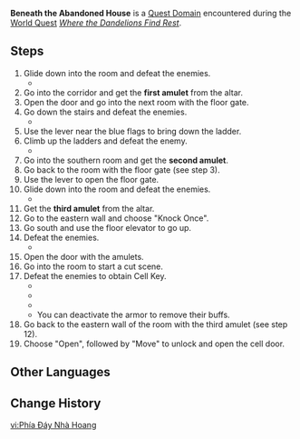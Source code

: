 {{Domain Infobox
|image        = Domain Formation Estate.png
|description  = The trail of the elemental powder leads here, to a lone abandoned building that stands atop a cliff in Araumi. Through the crack in the door, you can vaguely see a trap door lying along the floorboards that leads underground. Perhaps this is a secret Fatui base.
|type         = Quest
|quest        = Where the Dandelions Find Rest
|quest_type   = World
|region       = Inazuma
|area         = Narukami Island
|subarea      = 
|requiredAR   = 
|recLevel     = 
|recElements  = Pyro,Electro,Cryo,Anemo
}}
'''Beneath the Abandoned House''' is a [[Quest Domain]] encountered during the [[World Quest]] ''[[Where the Dandelions Find Rest]]''.

==Steps==
# Glide down into the room and defeat the enemies.
#* {{Enemy List|Fatui Skirmisher - Cryogunner Legionnaire;Nobushi: Kikouban;Nobushi: Hitsukeban|#*}}
# Go into the corridor and get the '''first amulet''' from the altar.
# Open the door and go into the next room with the floor gate.
# Go down the stairs and defeat the enemies.
#* {{Enemy List|Nobushi: Kikouban;Nobushi: Jintouban;Nobushi: Hitsukeban|#*}}
# Use the lever near the blue flags to bring down the ladder.
# Climb up the ladders and defeat the enemy.
#* {{Enemy|Nobushi: Hitsukeban|x=1}}
# Go into the southern room and get the '''second amulet'''.
# Go back to the room with the floor gate (see step 3).
# Use the lever to open the floor gate.
# Glide down into the room and defeat the enemies.
#* {{Enemy List|Nobushi: Hitsukeban;Fatui Skirmisher - Anemoboxer Vanguard|#*}}
# Get the '''third amulet''' from the altar.
# Go to the eastern wall and choose "Knock Once".
# Go south and use the floor elevator to go up.
# Defeat the enemies.
#* {{Enemy List|Nobushi: Jintouban;Nobushi: Hitsukeban|#*}}
# Open the door with the amulets.
# Go into the room to start a cut scene.
# Defeat the enemies to obtain Cell Key.
#* {{Enemy|Fatui Pyro Agent|x=1|text=Ilyin}}
#*{{Enemy|Fatui Skirmisher - Electrohammer Vanguard|x=1|text=Pavel}}
#*{{Enemy List|Nobushi: Jintouban;Nobushi: Hitsukeban|#*}}
#* You can deactivate the armor to remove their buffs.
# Go back to the eastern wall of the room with the third amulet (see step 12).
# Choose "Open", followed by "Move" to unlock and open the cell door.

==Other Languages==
{{Other Languages
|en      = Beneath the Abandoned House
|zhs     = 弃屋之底
|zhs_rm  = Qìwū zhī Dǐ
|zht     = 棄屋之底
|zht_rm  = Qìwū zhī Dǐ
|zh_tl   = Bottom of the Abandoned House
|ja      = 廃屋の底
|ja_rm   = Haioku no Soko{{Assumed}}
|ja_tl   = Bottom of the Abandoned House
|ko      = {{tt|폐가|廢家}}의 {{tt|지하|地下}}
|ko_rm   = Pyega-ui Jiha
|ko_tl   = Basement of Deserted House
|es      = Bajo la casa abandonada
|es_tl   = Under the Abandoned House
|fr      = Sous la maison abandonnée
|fr_tl   = Beneath the Abandoned House
|ru      = Под заброшенным домом
|ru_tl   = 
|th      = เบื้องล่างแห่งบ้านร้าง
|th_rm   = Bueanglang haeng Ban Rang
|th_tl   = Bottom of the Abandoned House
|vi      = Phía Đáy Nhà {{tt|Hoang|荒}}
|vi_tl   = 
|de      = Unter dem verlassenen Haus
|de_tl   = Beneath the Abandoned House
|id      = Beneath the Abandoned House
|pt      = Sob a Casa Abandonada
|pt_tl   = 
}}

==Change History==
{{Change History|2.4}}

{{Domain Navbox|Temporary}}

[[vi:Phía Đáy Nhà Hoang]]